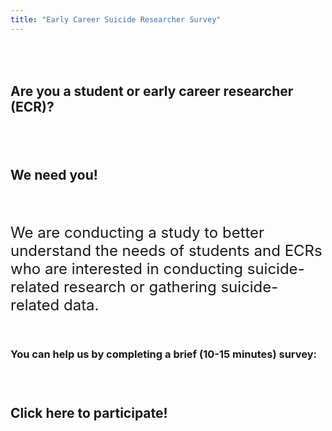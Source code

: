 ```yaml
---
title: "Early Career Suicide Researcher Survey"
---
```


## <br> <br> **Are you a student or early career researcher (ECR)?** 

## <br>

## **We need you!**

<br> <br>

<font size="5"> We are conducting a study to better understand the needs of students and ECRs who are interested in conducting suicide-related research or gathering suicide-related data.</font>

<br>

### **You can help us by completing a brief (10-15 minutes) survey**: 

### <br>

## **Click here to participate!**
